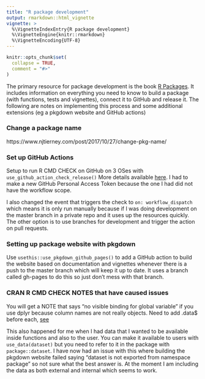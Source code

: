 ```yaml
---
title: "R package development"
output: rmarkdown::html_vignette
vignette: >
  %\VignetteIndexEntry{R package development}
  %\VignetteEngine{knitr::rmarkdown}
  %\VignetteEncoding{UTF-8}
---
```


```r
knitr::opts_chunk$set(
  collapse = TRUE,
  comment = "#>"
)
```

The primary resource for package development is the book [R Packages](https://r-pkgs.org/index.html). It includes information on everything you need to know to build a package (with functions, tests and vignettes), connect it to GitHub and release it. The following are notes on implementing this process and some additional extensions (eg a pkgdown website and GitHub actions)

### Change a package name 
https://www.njtierney.com/post/2017/10/27/change-pkg-name/

### Set up GitHub Actions

Setup to run R CMD CHECK on GitHub on 3 OSes with `use_github_action_check_release()`
More details available [here](https://orchid00.github.io/actions_sandbox/index.html).
I had to make a new GitHub Personal Access Token because the one I had did not have the workflow scope. 

I also changed the event that triggers the check to `on: workflow_dispatch` which means it is only run manually because if I was doing development on the master branch in a private repo and it uses up the resources quickly. The other option is to use branches for development and trigger the action on pull requests.

### Setting up package website with pkgdown
Use `usethis::use_pkgdown_github_pages()` to add a GitHub action to build the website based on documentation and vignettes whenever there is a push to the master branch which will keep it up to date. It uses a branch called gh-pages to do this so just don’t mess with that branch.

### CRAN R CMD CHECK NOTES that have caused issues
You will get a NOTE that says “no visible binding for global variable” if you use dplyr because column names are not really objects. Need to add .data$ before each, [see](https://dplyr.tidyverse.org/articles/programming.html#eliminating-r-cmd-check-notes-1)

This also happened for me when I had data that I wanted to be available inside functions and also to the user. You can make it available to users with `use_data(dataset)` but you need to refer to it in the package with `package::dataset`. I have now had an issue with this where building the pkgdown website failed saying "dataset is not exported from namespace package" so not sure what the best answer is. At the moment I am including the data as both external and internal which seems to work. 

